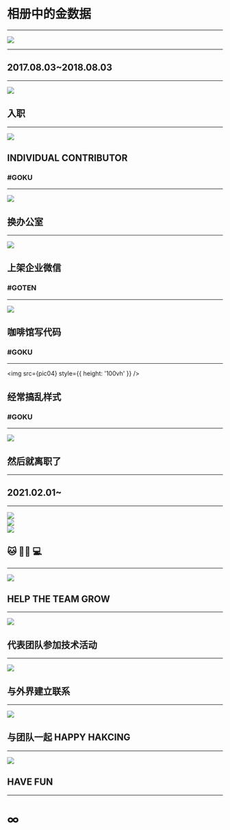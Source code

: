 

<Invert>

# 相册中的金数据

</Invert>

---

<Invert>

<img src={pic01} />

</Invert>

---

<Invert>

## 2017.08.03~2018.08.03

</Invert>

---

<Invert>

<Split>

<img src={pic09} />

## 入职

</Split>

</Invert>

---

<Invert>

<Split>

<img src={pic15} />

## INDIVIDUAL CONTRIBUTOR
### #GOKU

</Split>

</Invert>

---

<Invert>

<SplitRight>

<img src={pic03} />

## 换办公室

</SplitRight>

</Invert>

---

<Invert>

<Split>

<img src={pic05} />

## 上架企业微信
### #GOTEN

</Split>

</Invert>

---

<Invert>

<Split>

<img src={pic06} />

## 咖啡馆写代码
### #GOKU

</Split>

</Invert>

---

<Invert>

<SplitRight>

<img src={pic04} style={{ height: '100vh' }} />

## 经常搞乱样式
### #GOKU

</SplitRight>

</Invert>

---

<Invert>

<Split>

<img src={pic02} />

## 然后就离职了

</Split>

</Invert>

---

<Invert>

## 2021.02.01~

</Invert>

---

<Invert>

<Horizontal>

<div style={{ padding: '1em' }}>
<img src={pic08} />
</div>
<div style={{ padding: '1em' }}>
<img src={pic12} />
</div>
<div style={{ padding: '1em' }}>
<img src={pic13} />
</div>

## 🐱 🧑‍💻 💻

</Horizontal>

</Invert>

---

<Invert>

<SplitRight>

<img src={pic11} />

## HELP THE TEAM GROW

</SplitRight>

</Invert>

---

<Invert>

<Split>

<img src={pic10} />

## 代表团队参加技术活动

</Split>

</Invert>

---

<Invert>

<Split>

<img src={pic14} />

## 与外界建立联系

</Split>

</Invert>

---

<Invert>

<SplitRight>

<img src={pic17} />

## 与团队一起 HAPPY HAKCING

</SplitRight>

</Invert>

---

<Invert>

<Split>

<img src={pic07} />

## HAVE FUN

</Split>

</Invert>

---

<Invert>

# ∞

</Invert>
